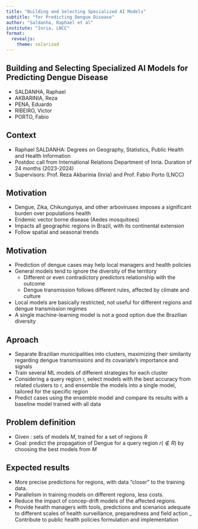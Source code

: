 ```yaml
---
title: "Building and Selecting Specialized AI Models"
subtitle: "for Predicting Dengue Disease"
author: "Saldanha, Raphael et al"
institute: "Inria, LNCC"
format:
  revealjs: 
    theme: solarized
---
```


## Building and Selecting Specialized AI Models for Predicting Dengue Disease

-   SALDANHA, Raphael
-   AKBARINIA, Reza
-   PENA, Eduardo
-   RIBEIRO, Victor
-   PORTO, Fabio

## Context

-   Raphael SALDANHA: Degrees on Geography, Statistics, Public Health and Health Information
-   Postdoc call from International Relations Department of Inria. Duration of 24 months (2023-2024)
-   Supervisors: Prof. Reza Akbarinia (Inria) and Prof. Fabio Porto (LNCC)

## Motivation

-   Dengue, Zika, Chikungunya, and other arboviruses imposes a significant burden over populations health
-   Endemic vector borne disease (Aedes mosquitoes)
-   Impacts all geographic regions in Brazil, with its continental extension
-   Follow spatial and seasonal trends

## Motivation

-   Prediction of dengue cases may help local managers and health policies
-   General models tend to ignore the diversity of the territory
    -   Different or even contradictory predictors relationship with the outcome
    -   Dengue transmission follows different rules, affected by climate and culture
-   Local models are basically restricted, not useful for different regions and dengue transmission regimes
-   A single machine-learning model is not a good option due the Brazilian diversity

## Aproach

-   Separate Brazilian municipalities into clusters, maximizing their similarity regarding dengue transmissions and its covariate's importance and signals
-   Train several ML models of different strategies for each cluster
-   Considering a query region r, select models with the best accuracy from related clusters to r, and ensemble the models into a single model, tailored for the specific region
-   Predict cases using the ensemble model and compare its results with a baseline model trained with all data

## Problem definition

-   Given : sets of models $M$, trained for a set of regions $R$
-   Goal: predict the propagation of Dengue for a query region $r (∉ R)$ by choosing the best models from $M$ 

## Expected results

-   More precise predictions for regions, with data "closer" to the training data.
-   Parallelism in training models on different regions, less costs.
-   Reduce the impact of concep-drift models of the affected regions.
-   Provide health managers with tools, predictions and scenarios adequate to different scales of health surveillance, preparedness and field action
_   Contribute to public health policies formulation and implementation






